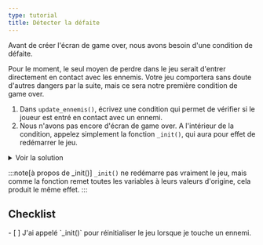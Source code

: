 ```yaml
---
type: tutorial
title: Détecter la défaite
---
```


Avant de créer l'écran de game over, nous avons besoin d'une condition de défaite.

Pour le moment, le seul moyen de perdre dans le jeu serait d'entrer directement en contact avec les ennemis. Votre jeu comportera sans doute d'autres dangers par la suite, mais ce sera notre première condition de game over.

1. Dans `update_ennemis()`, écrivez une condition qui permet de vérifier si le joueur est entré en contact avec un ennemi.
2. Nous n'avons pas encore d'écran de game over. A l'intérieur de la condition, appelez simplement la fonction `_init()`, qui aura pour effet de redémarrer le jeu.

<details>
<summary>Voir la solution</summary>

A l'intérieur de la fonction `update_ennemis()`, au sein de la boucle `for e in all(ennemis)`, écrivez :

```lua
if collision(e, v) then
  _init()
end
```

</details>

:::note[à propos de _init()]
`_init()` ne redémarre pas vraiment le jeu, mais comme la fonction remet toutes les variables à leurs valeurs d'origine, cela produit le même effet.
:::

<Box icon="check-list">

  ## Checklist

  <Checklist>
  - [ ] J'ai appelé `_init()` pour réinitialiser le jeu lorsque je touche un ennemi.
  </Checklist>
</Box>
